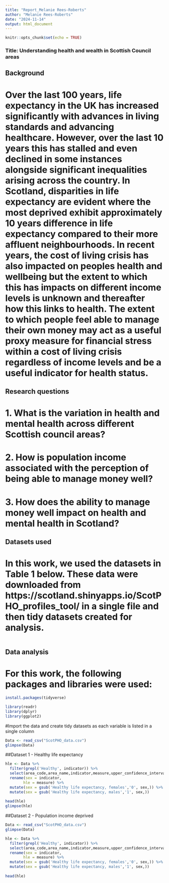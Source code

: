 ```yaml
---
title: "Report_Melanie Rees-Roberts"
author: "Melanie Rees-Roberts"
date: "2024-11-14"
output: html_document
---
```


```r
knitr::opts_chunk$set(echo = TRUE)
```

### Title: Understanding health and wealth in Scottish Council areas

## Background
# Over the last 100 years, life expectancy in the UK has increased significantly with advances in living standards and advancing healthcare. However, over the last 10 years this has stalled and even declined in some instances alongside significant inequalities arising across the country. In Scotland, disparities in life expectancy are evident where the most deprived exhibit approximately 10 years difference in life expectancy compared to their more affluent neighbourhoods. In recent years, the cost of living crisis has also impacted on peoples health and wellbeing but the extent to which this has impacts on different income levels is unknown and thereafter how this links to health. The extent to which people feel able to manage their own money may act as a useful proxy measure for financial stress within a cost of living crisis regardless of income levels and be a useful indicator for health status.

## Research questions
# 1. What is the variation in health and mental health across different Scottish council areas?
# 2. How is population income associated with the perception of being able to manage money well?
# 3. How does the ability to manage money well impact on health and mental health in Scotland?

## Datasets used
# In this work, we used the datasets in Table 1 below. These data were downloaded from https://scotland.shinyapps.io/ScotPHO_profiles_tool/ in a single file and then tidy datasets created for analysis. 

```r

```

## Data analysis
# For this work, the following packages and libraries were used:

```r
install.packages(tidyverse)

library(readr)
library(dplyr)
library(ggplot2)
```

#Import the data and create tidy datasets as each variable is listed in a single column

```r
Data <- read_csv("ScotPHO_data.csv")
glimpse(Data) 

```
##Dataset 1 - Healthy life expectancy
```r
hle <- Data %>% 
  filter(grepl('Healthy', indicator)) %>% 
  select(area_code,area_name,indicator,measure,upper_confidence_interval,lower_confidence_interval) %>% 
  rename(sex = indicator,
        hle = measure) %>% 
  mutate(sex = gsub('Healthy life expectancy, females','0', sex,)) %>% 
  mutate(sex = gsub('Healthy life expectancy, males','1', sex,))    
    
head(hle)
glimpse(hle)
```

##Dataset 2 - Population income deprived
```r
Data <- read_csv("ScotPHO_data.csv")
glimpse(Data) 

hle <- Data %>% 
  filter(grepl('Healthy', indicator)) %>% 
  select(area_code,area_name,indicator,measure,upper_confidence_interval,lower_confidence_interval) %>% 
  rename(sex = indicator,
        hle = measure) %>% 
  mutate(sex = gsub('Healthy life expectancy, females','0', sex,)) %>% 
  mutate(sex = gsub('Healthy life expectancy, males','1', sex,))    
    
head(hle)

```
